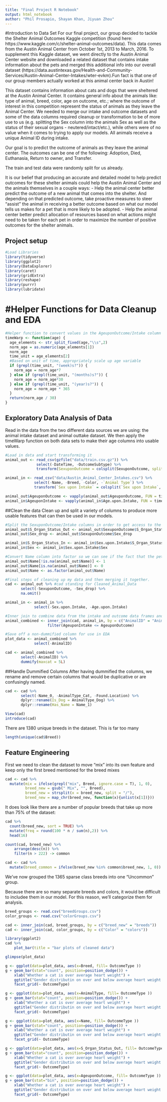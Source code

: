 ```yaml
---
title: "Final Project R Notebook"
output: html_notebook
author: "Phil Prosapio, Shayan Khan, Jiyuan Zhou"
---
```


#Introduction to Data Set
For our final project, our group decided to tackle the Shelter Animal Outcomes Kaggle competition (found here: https://www.kaggle.com/c/shelter-animal-outcomes/data). This data comes from the Austin Animal Center from October 1st, 2013 to March, 2016. To supplement this Kaggle dataset, we went directly to the Austin Animal Center website and downloaded a related dataset that contains intake information about the pets and merged this additional info into our overall dataset (https://data.austintexas.gov/Health-and-Community-Services/Austin-Animal-Center-Intakes/wter-evkm).Fun fact is that one of our group members actually worked at this animal center back in Austin!

This dataset contains information about cats and dogs that were sheltered at the Austin Animal Center. It contains general info about the animals like: type of animal, breed, color, age on outcome, etc.; where the outcome of interest in this competition represent the status of animals as they leave the Animal Center. We needed to merge our intake and outcome datasets and some of the data columns required cleanup or transformation to be of more use to us (e.g. splitting the Sex column into the animals Sex as well as the status of their sexual organs - neutered/intact/etc.), while others were of no value when it comes to trying to apply our models. All animals receive a unique Animal ID during intake.

Our goal is to predict the outcome of animals as they leave the animal center. The outcomes can be one of the following: Adoption, Died, Euthanasia, Return to owner, and Transfer.

The train and test data were randomly split for us already.  

It is our belief that producing an accurate and detailed model to help predict outcomes for these shelter animals could help the Austin Animal Center and the animals themselves in a couple ways:
- Help the animal center better predict the outcome of a new animal that comes into the shelter. And depending on that predicted outcome, take proactive measures to steer "assist" the animal in receiving a better outcome based on what our model tells us makes for a pet that is more likely to be adopted.
- Help the animal center better predict allocation of resources based on what actions might need to be taken for each pet in order to maximize the number of positive outcomes for the shelter animals.

## Project setup
```r
#Load Libraries
library(tidyverse)
library(ggplot2)
library(DataExplorer)
library(caret)
library(gridExtra)
library(reshape)
library(purrr)
library(lubridate)
```

# #Helper Functions for Data Cleanup and EDA
```r
#Helper function to convert values in the AgeuponOutcome/Intake column from time strings (e.g. 1 year, 2 months, etc.) into time in months
timeWarp <- function(age) {
  age_elements <- str_split_fixed(age,"\\s",2)
  norm_age = as.numeric(age_elements[1])
  norm_age
  time_unit = age_elements[2]
  #Based on unit of time, appropriately scale up age variable
  if (grepl(time_unit, "(week)s?")) {
    norm_age = norm_age*7
  } else if (grepl(time_unit, "(months)s?")) {
    norm_age = norm_age*30
  } else if (grepl(time_unit, "(year)s?")) {
    norm_age = norm_age * 365
  }
  return(norm_age / 30)
}
```


## Exploratory Data Analysis of Data
Read in the data from the two different data sources we are using: the animal intake dataset and animal outtake dataset. We then apply the timeWarp function on both data sets to make their age columns into usable values.
```r
#Load in data and start transforming it
animal_out <- read_csv(gzfile("data/train.csv.gz")) %>% 
              select(-DateTime, -OutcomeSubtype) %>% 
              transform(SexuponOutcome = colsplit(SexuponOutcome, split = "\\s+", names = c('S_Organ_Status_Out', 'Sex_drop')))

animal_in <- read_csv("data/Austin_Animal_Center_Intakes.csv") %>% 
             select(-Name, -Breed, -Color, -`Animal Type`) %>% 
             transform(`Sex upon Intake` = colsplit(`Sex upon Intake`, split = "\\s+", names = c('S_Organ_Status_In', 'Sex')))

animal_out$AgeuponOutcome <- vapply(animal_out$AgeuponOutcome, FUN = timeWarp, FUN.VALUE = double(1)) 
animal_in$AgeuponIntake <- vapply(animal_in$Age.upon.Intake, FUN = timeWarp, FUN.VALUE = double(1)) 
```

##Clean the data
Clean up and split a variety of columns to produce more usable features that can then be used in our models.
```r
#Split the SexuponOutcome/Intake columns in order to get access to the pets sex as well as the status of their sexual organs (neutered, intact, etc.)
animal_out$S_Organ_Status_Out <- animal_out$SexuponOutcome$S_Organ_Status_Out
animal_out$Sex_drop <- animal_out$SexuponOutcome$Sex_drop

animal_in$S_Organ_Status_In <- animal_in$Sex.upon.Intake$S_Organ_Status_In
animal_in$Sex <- animal_in$Sex.upon.Intake$Sex

#Convert Name column into factor so we can see if the fact that the pet had a name documented affected it's outcome. 1=Had Name, 0=Name Unknown
animal_out$Name[!is.na(animal_out$Name)] <- 1
animal_out$Name[is.na(animal_out$Name)] <- 0
animal_out$Name <- as.factor(animal_out$Name)

#Final steps of cleaning up my data and then merging it together.
cad <- animal_out %>% #cad standing for Cleaned_Animal_Data
       select(-SexuponOutcome, -Sex_drop) %>% 
       na.omit()

animal_in <- animal_in %>% 
             select(-Sex.upon.Intake, -Age.upon.Intake)

#Inner join to combine data from the intake and outcome data frames and merge each row based on the unique Animal ID.
animal_combined <- inner_join(cad, animal_in, by = c("AnimalID" = "Animal.ID"), all.x=TRUE) %>% 
                   filter(AgeuponIntake <= AgeuponOutcome)

#Save off a non-dummified column for use in EDA
plot_data <- animal_combined %>%
             select(-AnimalID)

cad <- animal_combined %>%
       select(-AnimalID) %>% 
       dummify(maxcat = 5L)
```

##Handle Dummified Columns
After having dummified the columns, we rename and remove certain columns that would be duplicative or are confusingly named.
```r
cad <- cad %>% 
       select(-Name_0, -AnimalType_Cat, -Found.Location) %>% 
       dplyr::rename(Is_Dog = AnimalType_Dog) %>% 
       dplyr::rename(Has_Name = Name_1)
```


```r
View(cad)
introduce(cad)
```

There are 1380 unique breeds in the dataset. This is far too many
```r
length(unique(cad$Breed))
```

## Feature Engineering
First we need to clean the dataset to move "mix" into its own feature and keep only the first breed mentioned for the breed mixes
```r
cad <- cad %>%
  mutate(mix = ifelse(grepl("mix", Breed, ignore.case = T), 1, 0),
         breed_new = gsub(" Mix", "", Breed),
         breed_new = strsplit(x = breed_new, split = "/"),
         breed_new = map_chr(breed_new, function(x){unlist(x[1])}))
```

It does look like there are a number of popular breeds that take up more than 75% of the dataset:
```r
cad %>%
  count(breed_new, sort = TRUE) %>%
  mutate(freq = round(100 * n / sum(n),2)) %>%
  head(16)
```
```r
count(cad, breed_new) %>%
    arrange(desc(n)) %>%
    filter(n > 222) -> common

cad <- cad %>%
  mutate(breed_common = ifelse(breed_new %in% common$breed_new, 1, 0))
```
We've now grouped the 1365 sparse class breeds into one "Uncommon" group.

Because there are so many separate breeds and colors, it would be difficult to includee them in our model. For this reason, we'll categorize them for analysis.
```r
breed_groups <- read.csv("breedGroups.csv")
color_groups <- read.csv("colorGroups.csv")

cad <- inner_join(cad, breed_groups, by = c("breed_new" = "breeds"))
cad <- inner_join(cad, color_groups, by = c("Color" = "colors"))
```
```r
library(ggplot2)
cad %>%
    plot_bar(title = "bar plots of cleaned data")
```




```r
glimpse(plot_data)
```

```r
g <- ggplot(data=plot_data, aes(x=Breed, fill= OutcomeType )) 
g + geom_bar(stat="count", position=position_dodge()) +
    xlab("Whether a cat is over average heart weight") +
    ggtitle("Gender distributin on over and below average heart weight group.") +
    facet_grid(~ OutcomeType)
```

```r
g <- ggplot(data=plot_data, aes(x=AnimalType, fill= OutcomeType )) 
g + geom_bar(stat="count", position=position_dodge()) +
    xlab("Whether a cat is over average heart weight") +
    ggtitle("Gender distributin on over and below average heart weight group.") +
    facet_grid(~ OutcomeType)
```

```r
g <- ggplot(data=plot_data, aes(x=Name, fill= OutcomeType )) 
g + geom_bar(stat="count", position=position_dodge()) +
    xlab("Whether a cat is over average heart weight") +
    ggtitle("Gender distributin on over and below average heart weight group.") +
    facet_grid(~ OutcomeType)
```

```r
g <- ggplot(data=plot_data, aes(x=S_Organ_Status_Out, fill= OutcomeType )) 
g + geom_bar(stat="count", position=position_dodge()) +
    xlab("Whether a cat is over average heart weight") +
    ggtitle("Gender distributin on over and below average heart weight group.") +
    facet_grid(~ OutcomeType)
```
```r
g <- ggplot(data=plot_data, aes(x=AgeuponOutcome, fill= OutcomeType )) 
g + geom_bar(stat="bin", position=position_dodge()) +
    xlab("Whether a cat is over average heart weight") +
    ggtitle("Gender distributin on over and below average heart weight group.") +
    facet_grid(~ OutcomeType)
```







